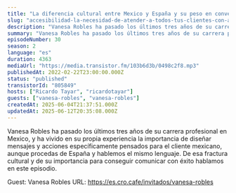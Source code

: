 ```yaml
---
title: "La diferencia cultural entre Mexico y España y su peso en conversión, con Vanesa Robles"
slug: "accesibilidad-la-necesidad-de-atender-a-todos-tus-clientes-con-arantxa-hernandez"
description: "Vanesa Robles ha pasado los últimos tres años de su carrera profesional en Mexico, y ha vivido en su propia experiencia la importancia de diseñar mensajes y acciones específicamente pensados para el cliente mexicano, aunque procedas de España y hablemos el mismo lenguaje. De esa fractura cultural y de su importancia para conseguir comunicar con éxito hablamos en este episodio.\n\n\n\n<!-- GUESTS START -->\nGuest: Vanesa Robles\nURL: https://es.cro.cafe/invitados/vanesa-robles\n<!-- GUESTS END -->"
summary: "Vanesa Robles ha pasado los últimos tres años de su carrera profesional en Mexico, y ha vivido en su propia experiencia la importancia de diseñar mensajes y acciones específicamente pensados para el cliente mexicano, aunque procedas de España y hablemos el mismo lenguaje. De esa fractura cultural y de su importancia para conseguir comunicar con éxito hablamos en este episodio."
episodeNumber: 30
season: 2
language: "es"
duration: 4363
mediaUrl: "https://media.transistor.fm/103b6d3b/0498c2f8.mp3"
publishedAt: 2022-02-22T23:00:00.000Z
status: "published"
transistorId: "805849"
hosts: ["Ricardo Tayar", "ricardotayar"]
guests: ["vanesa-robles", "vanesa-robles"]
createdAt: 2025-06-04T21:37:51.000Z
updatedAt: 2025-06-12T20:35:08.000Z
---
```


Vanesa Robles ha pasado los últimos tres años de su carrera profesional en Mexico, y ha vivido en su propia experiencia la importancia de diseñar mensajes y acciones específicamente pensados para el cliente mexicano, aunque procedas de España y hablemos el mismo lenguaje. De esa fractura cultural y de su importancia para conseguir comunicar con éxito hablamos en este episodio.



<!-- GUESTS START -->
Guest: Vanesa Robles
URL: https://es.cro.cafe/invitados/vanesa-robles
<!-- GUESTS END -->
